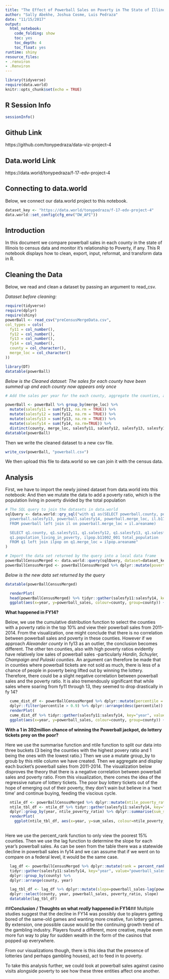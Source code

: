 ```yaml
---
title: "The Effect of Powerball Sales on Poverty in The State of Illinois"
author: "Sally Abekhe, Joshua Cosme, Luis Pedraza"
date: "11/15/2017"
output:
  html_notebook:
    code_folding: show
    toc: yes
    toc_depth: 4
    toc_float: yes
runtime: shiny
resource_files:
- .renviron
- .Renviron
---
```

```r
library(tidyverse)
require(data.world)
knitr::opts_chunk$set(echo = TRUE)
```
  
## **R Session Info**  

```r
sessionInfo()
```

## **Github Link**
https://github.com/tonypedraza/data-viz-project-4

## **Data.world Link**
https://data.world/tonypedraza/f-17-edv-project-4

## **Connecting to data.world**
Below, we connect our data.world project to this notebook.
```r
dataset_key <- "https://data.world/tonypedraza/f-17-edv-project-4"
data.world::set_config(cfg_env("DW_API"))
```

## **Introduction** 
In this document we compare powerball sales in each county in the state of Illinois to census data and monitor it's relationship to Poverty, if any. 
This R notebook displays how to clean, export, input, reformat, and transform data in R.

## **Cleaning the Data**
Below, we read and clean a dataset by passing an argument to read_csv.

*Dataset before cleaning:*

```r
require(tidyverse)
require(dplyr)
require(shiny)
powerBall <- read_csv("preCensusMergeData.csv", 
col_types = cols(
  fy11 = col_number(),
  fy12 = col_number(),
  fy13 = col_number(),
  fy14 = col_number(),
  county = col_character(),
  merge_loc = col_character()
))

library(DT)
datatable(powerBall)
```
*Below is the Cleaned dataset: The sales for each county have been summed up and each county now appears only once*
```r
# Add the sales per year for the each county, aggregate the counties, and remove the original sales columns

powerBall <- powerBall %>% group_by(merge_loc) %>% 
  mutate(salesfy11 = sum(fy11, na.rm = TRUE)) %>%
  mutate(salesfy12 = sum(fy12, na.rm = TRUE)) %>%
  mutate(salesfy13 = sum(fy13, na.rm = TRUE)) %>%
  mutate(salesfy14 = sum(fy14, na.rm=TRUE)) %>%
  distinct(county, merge_loc, salesfy11, salesfy12, salesfy13, salesfy14)
datatable(powerBall)
```


Then we write the cleaned dataset to a new csv file.

```r
write_csv(powerBall, "powerball.csv")
```


We then upload this file to data.world so we can join it with the census data.

## **Analysis**

First, we have to import the newly joined dataset from data.world into this notebook:
And then we mutate the data to add a poverty ratio, which is the population living in poverty divided by the total population

```r

# The SQL query to join the datasets in data.world
sqlQuery <- data.world::qry_sql("with q1 as(SELECT powerball.county, powerball.salesfy11, powerball.salesfy12, 
  powerball.salesfy13, powerball.salesfy14, powerball.merge_loc, il.b17001_002 population_living_in_poverty
  FROM powerball left join il on powerball.merge_loc = il.areaname)

  SELECT q1.county, q1.salesfy11, q1.salesfy12, q1.salesfy13, q1.salesfy14, 
  q1.population_living_in_poverty, ilpop.b11002_001 total_population
  FROM q1 left join ilpop on q1.merge_loc = ilpop.areaname"
)

# Import the data set returned by the query into a local data frame
powerBallCensusMerged <- data.world::query(sqlQuery, dataset=dataset_key)
powerBallCensusMerged <- powerBallCensusMerged %>% dplyr::mutate(poverty_ratio = population_living_in_poverty/total_population)
```
*Below is the new data set returned by the query*
```r
datatable(powerBallCensusMerged)
```

```r
  renderPlot(
  head(powerBallCensusMerged) %>% tidyr::gather(salesfy11:salesfy14, key="year", value="powerball_sales", na.rm=TRUE) %>%
  ggplot(aes(x=year, y=powerball_sales, colour=county, group=county)) + geom_point() + geom_line())
```
**What happened in FY14?**

Below, we use the cumulative distribution function to select the counties with a poverty ratio in the top 10% and view their powerball sales from 2011-2014. From the visualization, one might conclude that there is no correlation between powerball sales and poverty in these counties. However if we approach *Alexander county* in fy13 as an outlier, the conclusion becomes different. The other ten counties, also with high poverty ratios evidently have relatively low sales of powerball sales -particularly *Hardin, Schuyler, Champaign and Pulaski counties*. An argument can therefore be made that in counties where powerball tickets are not sold as much, there is less of a chance of people in poverty being lifted out by winning the lottery. Therefore, there could be a slight negative correlation between powerball sales and the poverty ratio. It is also tremendously significant that while sales where soaring from fy11 through 13, they seemed to drop drastically in fy 14?
```r
  cume_dist_df <- powerBallCensusMerged %>% dplyr::mutate(percentile = cume_dist(poverty_ratio)) %>% 
  dplyr::filter(percentile > 0.9) %>% dplyr::arrange(desc(percentile))
  renderPlot(
  cume_dist_df %>% tidyr::gather(salesfy11:salesfy14, key="year", value="powerball_sales", na.rm=TRUE) %>%
  ggplot(aes(x=year, y=powerball_sales, colour=county, group=county)) + geom_point() + geom_line())
```
**With a 1 in 392million chance of winning the Powerball jackpot, do lottery tickets prey on the poor?**

Here we use the summarise function and ntile function to split our data into three buckets (3 being the counties with the highest povery ratio and 1 being the ones with the lowest ratio.) Then we use a mutate group_by to groub by this ntile column we have created. Then we aggregate and display each bucket's powerball sales from 2011-2014. The visualization below disproves the theory that there is a negative correlation between powerball sales and poverty ratio. From this visualization, there comes the idea of the regressive nature of lottery tickets. The poor buy lottery tickets out of the hope of emerging out of their poverty, they don't wain but believe in a 'next time' and continue buying, feeding the viscious cycle.
```r
  ntile_df <- powerBallCensusMerged %>% dplyr::mutate(ntile_poverty_ratio = ntile(poverty_ratio, 3))
  ntile_tbl_df <- ntile_df %>% tidyr::gather(salesfy11:salesfy14, key="year", value="powerball_sales", na.rm=TRUE) %>%
  dplyr::group_by(year, ntile_poverty_ratio) %>% dplyr::summarise(sum_sales = sum(powerball_sales))
  renderPlot(
    ggplot(ntile_tbl_df, aes(x=year, y=sum_sales, colour=ntile_poverty_ratio, group=ntile_poverty_ratio)) + geom_point() + geom_line()) 
  
```

Here we use the percent_rank function to only view the poorest 15% counties. Then we use the lag function to determine the slope for each year's powerball sales. As can be seen from the table there was a statewide decline in powerball sales in fy14 and we can assume that if we went on to compare on a federal level, it would be the same case.
```r
  lag_df <- powerBallCensusMerged %>% dplyr::mutate(rank = percent_rank(poverty_ratio)) %>% dplyr::filter(rank >0.85) %>%
  tidyr::gather(salesfy11:salesfy14, key="year", value="powerball_sales", na.rm=TRUE) %>%
  dplyr::group_by(county) %>%
  dplyr::arrange(county, year)

  lag_tbl_df <- lag_df %>% dplyr::mutate(slope=powerball_sales-lag(powerball_sales)) %>%
  dplyr::select(county, year, powerball_sales, poverty_ratio, slope)
  datatable(lag_tbl_df)
```
##**Conclusion / Thoughts on what *really* happened in FY14**##
Multiple studies suggest that the decline in FY14 was possibly due to players getting bored of the same-old games and wanting more creative, fun lottery games. By extension, one possible cause would be the continuing growth trend of the gambling industry. Players found a different, more creative, maybe even more fun way to play for sudden wealth in the form of the casinos that popped up everywhere. 

From our visualizations though, there is this idea that the presence of lotteries (and perhaps gambling houses), act to feed in to poverty. 

To take this analysis further, we could look at powerball sales against casino visits alongside poverty to see how these three entities affect one another.